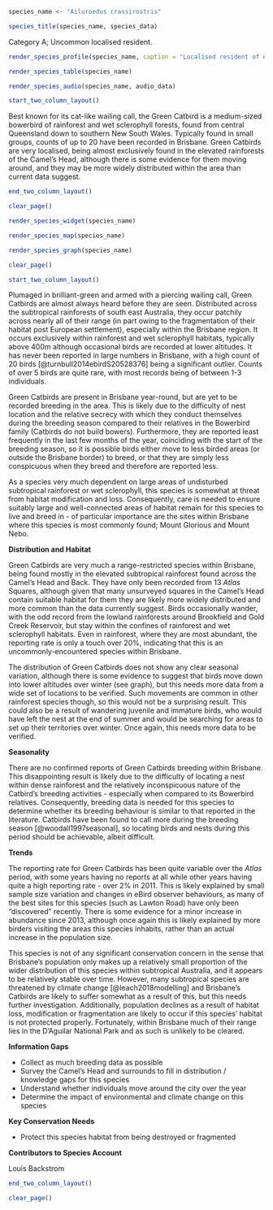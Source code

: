 ```r
species_name <- "Ailuroedus crassirostris"
```

```r
species_title(species_name, species_data)
```

Category A; Uncommon localised resident.

```r
render_species_profile(species_name, caption = "Localised resident of elevated rainforest. Presumably present all year-round, but no confirmed breeding records as yet. Not of conservation concern, but quite range restricted within Brisbane and relies on remnant rainforest which is partially threatened.")
```

```r
render_species_table(species_name)
```

```r
render_species_audio(species_name, audio_data)
```

```r
start_two_column_layout()
```

Best known for its cat-like wailing call, the Green Catbird is a medium-sized bowerbird of rainforest and wet sclerophyll forests, found from central Queensland down to southern New South Wales. Typically found in small groups, counts of up to 20 have been recorded in Brisbane. Green Catbirds are very localised, being almost exclusively found in the elevated rainforests of the Camel's Head, although there is some evidence for them moving around, and they may be more widely distributed within the area than current data suggest.

```r
end_two_column_layout()
```

```r
clear_page()
```

```r
render_species_widget(species_name)
```

```r
render_species_map(species_name)
```

```r
render_species_graph(species_name)
```

```r
clear_page()
```

```r
start_two_column_layout()
```

Plumaged in brilliant-green and armed with a piercing wailing call, Green Catbirds are almost always heard before they are seen. Distributed across the subtropical rainforests of south east Australia, they occur patchily across nearly all of their range (in part owing to the fragmentation of their habitat post European settlement), especially within the Brisbane region. It occurs exclusively within rainforest and wet sclerophyll habitats, typically above 400m although occasional birds are recorded at lower altitudes. It has never been reported in large numbers in Brisbane, with a high count of 20 birds [@turnbull2014ebirdS20528376] being a significant outlier. Counts of over 5 birds are quite rare, with most records being of between 1-3 individuals.

Green Catbirds are present in Brisbane year-round, but are yet to be recorded breeding in the area. This is likely due to the difficulty of nest location and the relative secrecy with which they conduct themselves during the breeding season compared to their relatives in the Bowerbird family (Catbirds do not build bowers). Furthermore, they are reported least frequently in the last few months of the year, coinciding with the start of the breeding season, so it is possible birds either move to less birded areas (or outside the Brisbane border) to breed, or that they are simply less conspicuous when they breed and therefore are reported less.

As a species very much dependent on large areas of undisturbed subtropical rainforest or wet sclerophyll, this species is somewhat at threat from habitat modification and loss. Consequently, care is needed to ensure suitably large and well-connected areas of habitat remain for this species to live and breed in - of particular importance are the sites within Brisbane where this species is most commonly found; Mount Glorious and Mount Nebo.

**Distribution and Habitat**

Green Catbirds are very much a range-restricted species within Brisbane, being found mostly in the elevated subtropical rainforest found across the Camel's Head and Back. They have only been recorded from 13 _Atlas_ Squares, although given that many unsurveyed squares in the Camel's Head contain suitable habitat for them they are likely more widely distributed and more common than the data currently suggest. Birds occasionally wander, with the odd record from the lowland rainforests around Brookfield and Gold Creek Reservoir, but stay within the confines of rainforest and wet sclerophyll habitats. Even in rainforest, where they are most abundant, the reporting rate is only a touch over 20%, indicating that this is an uncommonly-encountered species within Brisbane.

The distribution of Green Catbirds does not show any clear seasonal variation, although there is some evidence to suggest that birds move down into lower altitudes over winter (see graph), but this needs more data from a wide set of locations to be verified. Such movements are common in other rainforest species though, so this would not be a surprising result. This could also be a result of wandering juvenile and immature birds, who would have left the nest at the end of summer and would be searching for areas to set up their territories over winter. Once again, this needs more data to be verified.

**Seasonality**

There are no confirmed reports of Green Catbirds breeding within Brisbane. This disappointing result is likely due to the difficulty of locating a nest within dense rainforest and the relatively inconspicuous nature of the Catbird's breeding activities - especially when compared to its Bowerbird relatives. Consequently, breeding data is needed for this species to determine whether its breeding behaviour is similar to that reported in the literature. Catbirds have been found to call more during the breeding season [@woodall1997seasonal], so locating birds and nests during this period should be achievable, albeit difficult.

**Trends**

The reporting rate for Green Catbirds has been quite variable over the _Atlas_ period, with some years having no reports at all while other years having quite a high reporting rate - over 2% in 2011. This is likely explained by small sample size variation and changes in eBird observer behaviours, as many of the best sites for this species (such as Lawton Road) have only been "discovered" recently. There is some evidence for a minor increase in abundance since 2013, although once again this is likely explained by more birders visiting the areas this species inhabits, rather than an actual increase in the population size.

This species is not of any significant conservation concern in the sense that Brisbane's population only makes up a relatively small proportion of the wider distribution of this species within subtropical Australia, and it appears to be relatively stable over time. However, many subtropical species are threatened by climate change [@leach2018modelling] and Brisbane's Catbirds are likely to suffer somewhat as a result of this, but this needs further investigation. Additionally, population declines as a result of habitat loss, modification or fragmentation are likely to occur if this species' habitat is not protected properly. Fortunately, within Brisbane much of their range lies in the D'Aguilar National Park and as such is unlikely to be cleared.

**Information Gaps**

- Collect as much breeding data as possible
- Survey the Camel's Head and surrounds to fill in distribution / knowledge gaps for this species
- Understand whether individuals move around the city over the year
- Determine the impact of environmental and climate change on this species

**Key Conservation Needs**

- Protect this species habitat from being destroyed or fragmented

**Contributors to Species Account**

Louis Backstrom


```r
end_two_column_layout()
```

```r
clear_page()
```
